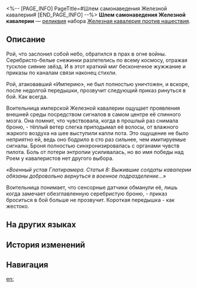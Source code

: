 <%-- [PAGE_INFO]
PageTitle=#Шлем самонаведения Железной кавалерии#
[END_PAGE_INFO] --%>
{{Реликвия Инфобокс
|id          = 61191
|Изображение = Предмет Шлем самонаведения Железной кавалерии.png
|Набор       = Железная кавалерия против нашествия
|Предмет     = Голова
|Упоминания  = 
}}
{{Описание|Стальной шлем, способный усиливать работу органов чувств. Устанавливает нейронную связь бойца из Железной кавалерии с его бронёй.}}
'''Шлем самонаведения Железной кавалерии''' — [[реликвия]] набора [[Железная кавалерия против нашествия]].

==Описание==
Рой, что заслонил собой небо, обратился в прах в огне войны. Серебристо-белые снежинки разлетелись по всему космосу, отражая тусклое сияние звёзд. И в этот краткий миг бесконечное жужжание и приказы по каналам связи наконец стихли.

Рой, атаковавший «Империю», не был полностью уничтожен, и вскоре, после недолгой передышки, прозвучит следующий приказ ринуться в бой. Как всегда.

Воительница имперской Железной кавалерии ощущает проявления внешней среды посредством сигналов в самом центре её спинного мозга. Она помнит, что чувствовала, когда в прошлый раз снимала броню, - тёплый ветер слегка приподымал её волосы, от влажного жаркого воздуха на шее выступили капли пота. Это ощущение не было неприятно ей, ведь оно бодрило в сто раз сильнее, чем имитируемые сигналы. Броня полностью синхронизировалась с органами чувств пилота. Боль от потери энтропии усиливалась, но во имя победы над Роем у кавалеристов нет другого выбора.

''«Военный устав Глатирамера. Статья 8: Выжившие солдаты кавалерии обязаны добровольно вернуться в военное подразделение...»''

Воительница понимает, что сенсорные датчики обманули её, лишь когда замечает обезглавленную серебристую броню, - приказ броситься в бой больше не прозвучит. Короткая передышка - как жестоко.

==На других языках==
{{На других языках
|en   = Iron Cavalry's Homing Helm
|zhs  = 铁骑的索敌战盔
|zht  = 鐵騎的索敵戰盔
|ja   = {{Rubi|鉄騎|てっき}}の{{Rubi|索敵用|さくてきよう}}ヘルム
|ko   = 철기군의 정찰 투구
|es   = Casco trazador de la Caballería de Hierro
|fr   = Casque de combat de la Brigade de fer
|ru   = Шлем самонаведения Железной кавалерии
|th   = Iron Cavalry's Homing Helm
|vi   = Chiến Khôi Tìm Địch Của Thiết Kỵ
|de   = Zielsuchender Helm der Eisernen Kavallerie
|id   = Iron Cavalry's Homing Helm
|pt   = Elmo Guiado da Cavalaria de Ferro
}}

==История изменений==
{{История изменений|3.5}}

==Навигация==
{{Набор Реликвий Навбокс|Железная кавалерия против нашествия}}

[[en:]]